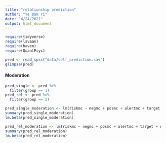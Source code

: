 ```yaml
---
title: "relationship prediction"
author: "Ye Dam Yi"
date: "4/24/2021"
output: html_document
---
```


```r
require(tidyverse)
require(lavaan)
require(haven)
require(QuantPsyc)
```


```r
pred <- read_spss("data/self_prediction.sav")
glimpse(pred)

```

#### Moderation
```r
pred_single <- pred %>% 
  filter(group == 1)
pred_rel <- pred %>% 
  filter(group == 2)

pred_single_moderation <- lm(riskmc ~ negmc + posmc + alertmc + target + negint + posint + alertint, data = pred_single)
summary(pred_single_moderation)
lm.beta(pred_single_moderation)

pred_rel_moderation <- lm(riskmc ~ negmc + posmc + alertmc + target + negint + posint + alertint, data = pred_rel)
summary(pred_rel_moderation)
lm.beta(pred_rel_moderation)
```